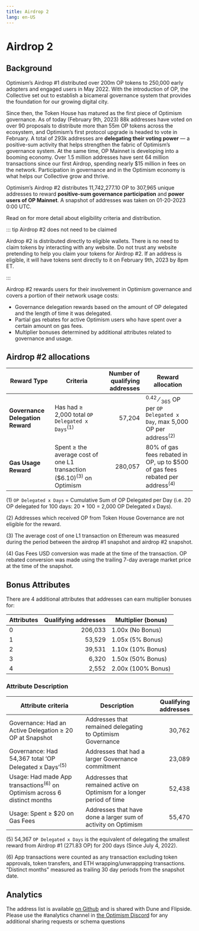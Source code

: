 ```yaml
---
title: Airdrop 2
lang: en-US
---
```


# Airdrop 2

## Background

Optimism’s Airdrop #1 distributed over 200m OP tokens to 250,000 early adopters and engaged users in May 2022.
With the introduction of OP, the Collective set out to establish a bicameral governance system that provides the foundation for our growing digital city.

Since then, the Token House has matured as the first piece of Optimism governance.
As of today (February 9th, 2023) 88k addresses have voted on over 90 proposals to distribute more than 55m OP tokens across the ecosystem, and Optimism’s first protocol upgrade is headed to vote in February. A total of 293k addresses are **delegating their voting power** — a positive-sum activity that helps strengthen the fabric of Optimism’s governance system.
At the same time, OP Mainnet is developing into a booming economy. 
Over 1.5 million addresses have sent 64 million transactions since our first Airdrop, spending nearly $15 million in fees on the network. 
Participation in governance and in the Optimism economy is what helps our Collective grow and thrive.

Optimism’s Airdrop #2 distributes 11,742,277.10 OP to 307,965 unique addresses to reward **positive-sum governance participation** and **power users of OP Mainnet**. 
A snapshot of addresses was taken on 01-20-2023 0:00 UTC.

Read on for more detail about eligibility criteria and distribution.

::: tip Airdrop #2 does not need to be claimed

Airdrop #2 is distributed directly to eligible wallets. 
There is no need to claim tokens by interacting with any website.
Do not trust any website pretending to help you claim your tokens for Airdrop #2. 
If an address is eligible, it will have tokens sent directly to it on February 9th, 2023 by 8pm ET.

:::

Airdrop #2 rewards users for their involvement in Optimism governance and covers a portion of their network usage costs:

- Governance delegation rewards based on the amount of OP delegated and the length of time it was delegated.
- Partial gas rebates for active Optimism users who have spent over a certain amount on gas fees.
- Multiplier bonuses determined by additional attributes related to governance and usage.


## Airdrop #2 allocations

| Reward Type                      | Criteria | Number of qualifying addresses | Reward allocation |
| -------------------------------- | -------- | -----------------------------: | ----------------- |
| **Governance Delegation Reward** | Has had ≥ 2,000 total `OP Delegated x Days`<sup>(1)</sup> | 57,204 | <sup>0.42</sup> &#8260; <sub>365</sub> OP per `OP Delegated x Day`, max 5,000 OP per address<sup>(2)</sup> |
| **Gas Usage Reward** | Spent ≥ the average cost of one L1 transaction ($6.10)<sup>(3)</sup> on Optimism | 280,057 | 80% of gas fees rebated in OP, up to $500 of gas fees rebated per address<sup>(4)</sup> |


(1) `OP Delegated x Days` = Cumulative Sum of OP Delegated per Day (i.e. 20 OP delegated for 100 days: 20 * 100 = 2,000 OP Delegated x Days).

(2) Addresses which received OP from Token House Governance are not eligible for the reward.

(3) The average cost of one L1 transaction on Ethereum was measured during the period between the airdrop #1 snapshot and airdrop #2 snapshot.

(4) Gas Fees USD conversion was made at the time of the transaction. 
OP rebated conversion was made using the trailing 7-day average market price at the time of the snapshot.

## Bonus Attributes

There are 4 additional attributes that addresses can earn multiplier bonuses for:

| Attributes | Qualifying addresses | Multiplier (bonus) |
| --- | --: | --- |
| 0 | 206,033 | 1.00x (No Bonus) |
| 1 | 53,529 | 1.05x (5% Bonus)  |
| 2 | 39,531 | 1.10x (10% Bonus) |
| 3 | 6,320 | 1.50x (50% Bonus)  |
| 4 | 2,552 | 2.00x (100% Bonus) |


### Attribute Description

| Attribute criteria | Description | Qualifying addresses |
| --- | --- | ---: |
| Governance: Had an Active Delegation ≥ 20 OP at Snapshot | Addresses that remained delegating to Optimism Governance | 30,762 |
| Governance: Had 54,367 total ‘OP Delegated x Days’<sup>(5)</sup> | Addresses that had a larger Governance commitment | 23,089 |
| Usage: Had made App transactions<sup>(6)</sup> on Optimism across 6 distinct months | Addresses that remained active on Optimism for a longer period of time | 52,438 |
| Usage: Spent ≥ $20 on Gas Fees | Addresses that have done a larger sum of activity on Optimism | 55,470 |

(5) 54,367 `OP Delegated x Days` is the equivalent of delegating the smallest reward from Airdrop #1 (271.83 OP) for 200 days (Since July 4, 2022).

(6) App transactions were counted as any transaction excluding token approvals, token transfers, and ETH wrapping/unwrappping transactions. "Distinct months" measured as trailing 30 day periods from the snapshot date.



## Analytics

The address list is available [on Github](https://github.com/ethereum-optimism/op-analytics/tree/main/reference_data/address_lists) and is shared with Dune and Flipside.
Please use the #analytics channel in [the Optimism Discord](https://discord-gateway.optimism.io/) for any additional sharing requests or schema questions 